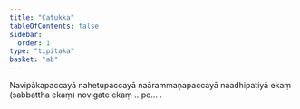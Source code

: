 ```yaml
---
title: "Catukka"
tableOfContents: false
sidebar:
  order: 1
type: "tipitaka"
basket: "ab"
---
```



<DynamicBreadcrumb />

<Paragraph number="564">
Navipākapaccayā nahetupaccayā naārammaṇapaccayā naadhipatiyā ekaṃ (sabbattha ekaṃ) novigate ekaṃ …pe… .
</Paragraph>
